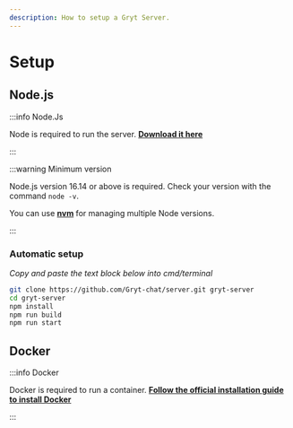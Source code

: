```yaml
---
description: How to setup a Gryt Server.
---
```


# Setup

## Node.js

:::info Node.Js

Node is required to run the server. **[Download it here](https://nodejs.org/en/download/)**

:::

:::warning Minimum version

Node.js version 16.14 or above is required. Check your version with the command `node -v`.

You can use **[nvm](https://github.com/nvm-sh/nvm)** for managing multiple Node versions.

:::

### Automatic setup

_Copy and paste the text block below into cmd/terminal_

```bash npm2yarn
git clone https://github.com/Gryt-chat/server.git gryt-server
cd gryt-server
npm install
npm run build
npm run start

```

## Docker

:::info Docker

Docker is required to run a container. **[Follow the official installation guide to install Docker](https://docs.docker.com/engine/install/)**

:::

